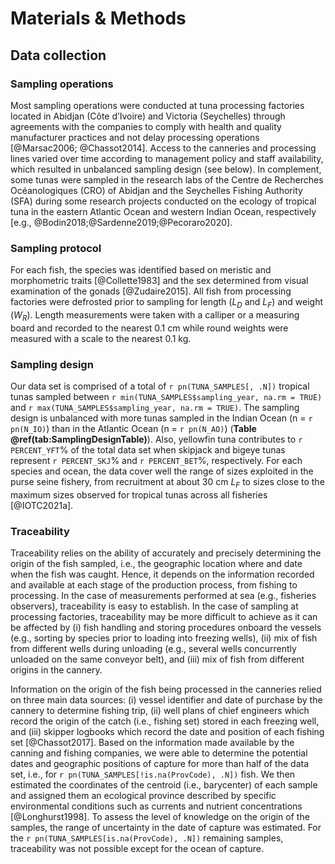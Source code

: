 
# Materials & Methods

## Data collection

### Sampling operations

Most sampling operations were conducted at tuna processing factories located in Abidjan (Côte d'Ivoire) and Victoria (Seychelles) through agreements with the companies to comply with health and quality manufacturer practices and not delay processing operations [@Marsac2006; @Chassot2014]. Access to the canneries and processing lines varied over time according to management policy and staff availability, which resulted in unbalanced sampling design (see below). In complement, some tunas were sampled in the research labs of the Centre de Recherches Océanologiques (CRO) of Abidjan and the Seychelles Fishing Authority (SFA) during some research projects conducted on the ecology of tropical tuna in the eastern Atlantic Ocean and western Indian Ocean, respectively [e.g., @Bodin2018;@Sardenne2019;@Pecoraro2020].

### Sampling protocol

For each fish, the species was identified based on meristic and morphometric traits [@Collette1983] and the sex determined from visual examination of the gonads [@Zudaire2015]. All fish from processing factories were defrosted prior to sampling for length (_L~D~_ and _L~F~_) and weight (_W~R~_). Length measurements were taken with a calliper or a measuring board and recorded to the nearest 0.1 cm while round weights were measured with a scale to the nearest 0.1 kg.

### Sampling design

Our data set is comprised of a total of `r pn(TUNA_SAMPLES[, .N])` tropical tunas sampled between `r min(TUNA_SAMPLES$sampling_year, na.rm = TRUE)` and `r max(TUNA_SAMPLES$sampling_year, na.rm = TRUE)`. The sampling design is unbalanced with more tunas sampled in the Indian Ocean (n = `r pn(N_IO)`) than in the Atlantic Ocean (n = `r pn(N_AO)`) (**Table \@ref(tab:SamplingDesignTable)**). Also, 
yellowfin tuna contributes to `r PERCENT_YFT`% of the total data set when skipjack and bigeye tunas represent `r PERCENT_SKJ`% and `r PERCENT_BET`%, respectively. For each species and ocean, the data cover well the range of sizes exploited in the purse seine fishery, from recruitment at about 30 cm _L~F~_ to sizes close to the maximum sizes observed for tropical tunas across all fisheries [@IOTC2021a].

### Traceability

Traceability relies on the ability of accurately and precisely determining the origin of the fish sampled, i.e., the geographic location where and date when the fish was caught. Hence, it depends on the information recorded and available at each stage of the production process, from fishing to processing. In the case of measurements performed at sea (e.g., fisheries observers), traceability is easy to establish. In the case of sampling at processing factories, traceability may be more difficult to achieve as it can be affected by (i) fish handling and storing procedures onboard the vessels (e.g., sorting by species prior to loading into freezing wells), (ii) mix of fish from different wells during unloading (e.g., several wells concurrently unloaded on the same conveyor belt), and (iii) mix of fish from different origins in the cannery.

Information on the origin of the fish being processed in the canneries relied on three main data sources: (i) vessel identifier and date of purchase by the cannery to determine fishing trip, (ii) well plans of chief engineers which record the origin of the catch (i.e., fishing set) stored in each freezing well, and (iii) skipper logbooks which record the date and position of each fishing set [@Chassot2017]. Based on the information made available by the canning and fishing companies, we were able to determine the potential dates and geographic positions of capture for more than half of the data set, i.e., for `r pn(TUNA_SAMPLES[!is.na(ProvCode), .N])` fish. We then estimated the coordinates of the centroid (i.e., barycenter) of each sample and assigned them an ecological province described by specific environmental conditions such as currents and nutrient concentrations [@Longhurst1998]. To assess the level of knowledge on the origin of the samples, the range of uncertainty in the date of capture was estimated. For the `r pn(TUNA_SAMPLES[is.na(ProvCode), .N])` remaining samples, traceability was not possible except for the ocean of capture.

<!-- ### Data quality control -->

<!-- Data collected and stored in the database were systematically checked for integrity. Consistency, validation and formatting controls were carried out when entering the data. Errors can be made at the time of transcription and data entry. Data were controlled with charts, comparison of values, or by checking the timeline for the dates. A correction was made on the basis of the physical data entry sheets on which the data are recorded during sampling. -->

\pagebreak

